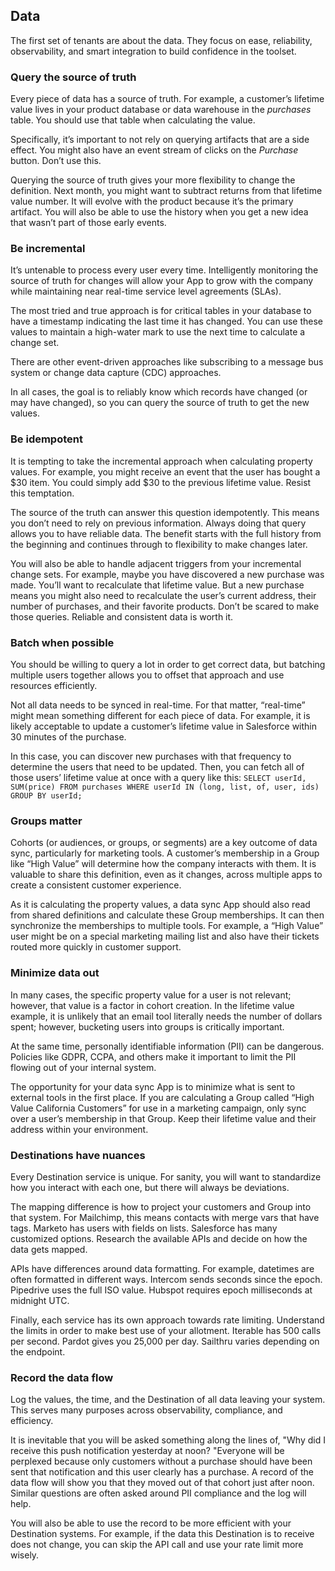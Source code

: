 ## Data

The first set of tenants are about the data. They focus on ease, reliability, observability, and smart integration to build confidence in the toolset.

### Query the source of truth

Every piece of data has a source of truth. For example, a customer’s lifetime value lives in your product database or data warehouse in the _purchases_ table. You should use that table when calculating the value.

Specifically, it’s important to not rely on querying artifacts that are a side effect. You might also have an event stream of clicks on the _Purchase_ button. Don’t use this.

Querying the source of truth gives your more flexibility to change the definition. Next month, you might want to subtract returns from that lifetime value number. It will evolve with the product because it’s the primary artifact. You will also be able to use the history when you get a new idea that wasn’t part of those early events.

### Be incremental

It’s untenable to process every user every time. Intelligently monitoring the source of truth for changes will allow your App to grow with the company while maintaining near real-time service level agreements (SLAs).

The most tried and true approach is for critical tables in your database to have a timestamp indicating the last time it has changed. You can use these values to maintain a high-water mark to use the next time to calculate a change set.

There are other event-driven approaches like subscribing to a message bus system or change data capture (CDC) approaches.

In all cases, the goal is to reliably know which records have changed (or may have changed), so you can query the source of truth to get the new values.

### Be idempotent

It is tempting to take the incremental approach when calculating property values. For example, you might receive an event that the user has bought a $30 item. You could simply add $30 to the previous lifetime value. Resist this temptation.

The source of the truth can answer this question idempotently. This means you don’t need to rely on previous information. Always doing that query allows you to have reliable data. The benefit starts with the full history from the beginning and continues through to flexibility to make changes later.

You will also be able to handle adjacent triggers from your incremental change sets. For example, maybe you have discovered a new purchase was made. You’ll want to recalculate that lifetime value. But a new purchase means you might also need to recalculate the user’s current address, their number of purchases, and their favorite products. Don’t be scared to make those queries. Reliable and consistent data is worth it.

### Batch when possible

You should be willing to query a lot in order to get correct data, but batching multiple users together allows you to offset that approach and use resources efficiently.

Not all data needs to be synced in real-time. For that matter, “real-time” might mean something different for each piece of data. For example, it is likely acceptable to update a customer’s lifetime value in Salesforce within 30 minutes of the purchase.

In this case, you can discover new purchases with that frequency to determine the users that need to be updated. Then, you can fetch all of those users’ lifetime value at once with a query like this: `SELECT userId, SUM(price) FROM purchases WHERE userId IN (long, list, of, user, ids) GROUP BY userId;`

### Groups matter

Cohorts (or audiences, or groups, or segments) are a key outcome of data sync, particularly for marketing tools. A customer’s membership in a Group like “High Value” will determine how the company interacts with them. It is valuable to share this definition, even as it changes, across multiple apps to create a consistent customer experience.

As it is calculating the property values, a data sync App should also read from shared definitions and calculate these Group memberships. It can then synchronize the memberships to multiple tools. For example, a “High Value” user might be on a special marketing mailing list and also have their tickets routed more quickly in customer support.

### Minimize data out

In many cases, the specific property value for a user is not relevant; however, that value is a factor in cohort creation. In the lifetime value example, it is unlikely that an email tool literally needs the number of dollars spent; however, bucketing users into groups is critically important.

At the same time, personally identifiable information (PII) can be dangerous. Policies like GDPR, CCPA, and others make it important to limit the PII flowing out of your internal system.

The opportunity for your data sync App is to minimize what is sent to external tools in the first place. If you are calculating a Group called “High Value California Customers” for use in a marketing campaign, only sync over a user’s membership in that Group. Keep their lifetime value and their address within your environment.

### Destinations have nuances

Every Destination service is unique. For sanity, you will want to standardize how you interact with each one, but there will always be deviations.

The mapping difference is how to project your customers and Group into that system. For Mailchimp, this means contacts with merge vars that have tags. Marketo has users with fields on lists. Salesforce has many customized options. Research the available APIs and decide on how the data gets mapped.

APIs have differences around data formatting. For example, datetimes are often formatted in different ways. Intercom sends seconds since the epoch. Pipedrive uses the full ISO value. Hubspot requires epoch milliseconds at midnight UTC.

Finally, each service has its own approach towards rate limiting. Understand the limits in order to make best use of your allotment. Iterable has 500 calls per second. Pardot gives you 25,000 per day. Sailthru varies depending on the endpoint.

### Record the data flow

Log the values, the time, and the Destination of all data leaving your system. This serves many purposes across observability, compliance, and efficiency.

It is inevitable that you will be asked something along the lines of, "Why did I receive this push notification yesterday at noon?
"Everyone will be perplexed because only customers without a purchase should have been sent that notification and this user clearly has a purchase. A record of the data flow will show you that they moved out of that cohort just after noon. Similar questions are often asked around PII compliance and the log will help.

You will also be able to use the record to be more efficient with your Destination systems. For example, if the data this Destination is to receive does not change, you can skip the API call and use your rate limit more wisely.
